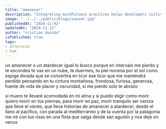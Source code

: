 ```yaml
---
title: "amanecer"
description: "Integrating mindfulness practices helps developers cultivate present-moment awareness, fostering focus, problem-solving, and work-life balance."
image: "../../../public/blogs/sunset.jpg"
publishedAt: "2024-11-02"
updatedAt: "2024-11-12"
author: "cristian dussán"
isPublished: true
tags:
- alterocio
- kam
---
```


un amanecer o un atardecer
igual lo busco porque en intervalo me pierdo y te escondes
te vas en un nube, te duermes, tu piel morena por el sol
como espiga dorada que se convertira en licor
ese licor que me mantendrá perdido pensando en tu cintura
montañosa, frondosa, furiosa, generosa, fuente de vida
de placer y oscuridad, si me pierdo solo te abrazo

si muero te llevaré acomodada en mi alma y si puedo eligir como morir
quiero morir en tus piernas, para morir en paz, morir tranquilo
ser ceniza que lleve el viento, que lleva historias
de amanecer a atardecer, desde el llano al pacifico,
con parada al mediterraneo y de la vuenta por la patagonia
me iré con tus risas en una flota que salga desde
san agustín y nos deje en venus